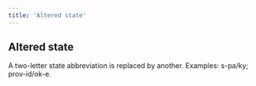 ```yaml
---
title: 'Altered state'
---
```


## Altered state

A two-letter state abbreviation is replaced by another. Examples: <Example>s-pa/ky</Example>; <Example>prov-id/ok-e</Example>.